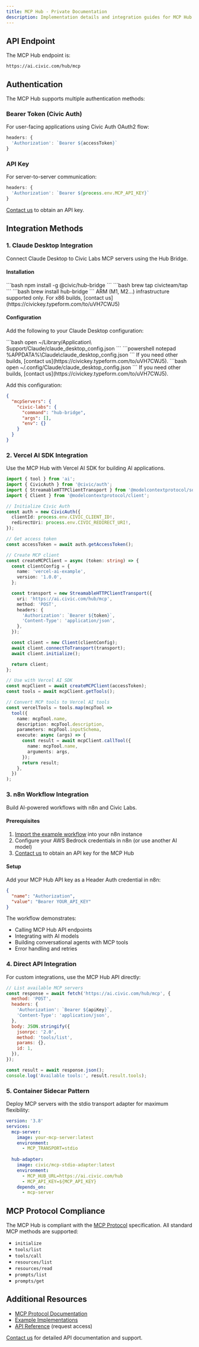 ```yaml
---
title: MCP Hub - Private Documentation
description: Implementation details and integration guides for MCP Hub
---
```


## API Endpoint

The MCP Hub endpoint is:

```
https://ai.civic.com/hub/mcp
```

## Authentication

The MCP Hub supports multiple authentication methods:

### Bearer Token (Civic Auth)
For user-facing applications using Civic Auth OAuth2 flow:

```javascript
headers: {
  'Authorization': `Bearer ${accessToken}`
}
```

### API Key
For server-to-server communication:

```javascript
headers: {
  'Authorization': `Bearer ${process.env.MCP_API_KEY}`
}
```

[Contact us](https://civickey.typeform.com/to/uVH7CWJ5) to obtain an API key.

## Integration Methods

### 1. Claude Desktop Integration

Connect Claude Desktop to Civic Labs MCP servers using the Hub Bridge.

#### Installation

<Tabs>
  <Tab title="npm">
    ```bash
    npm install -g @civic/hub-bridge
    ```
  </Tab>
  <Tab title="homebrew">
    <Steps>
      <Step title="Add the tap">
        ```bash
        brew tap civicteam/tap
        ```
      </Step>
      <Step title="Install hub-bridge">
        ```bash
        brew install hub-bridge
        ```
      </Step>
    </Steps>
    <Note>ARM (M1, M2...) infrastructure supported only. For x86 builds, [contact us](https://civickey.typeform.com/to/uVH7CWJ5)</Note>
  </Tab>
</Tabs>

#### Configuration

Add the following to your Claude Desktop configuration:

<Tabs>
  <Tab title="macOS">
    ```bash
    open ~/Library/Application\ Support/Claude/claude_desktop_config.json
    ```
  </Tab>
  <Tab title="Windows">
    ```powershell
    notepad %APPDATA%\Claude\claude_desktop_config.json
    ```
    If you need other builds, [contact us](https://civickey.typeform.com/to/uVH7CWJ5).
  </Tab>
  <Tab title="Linux">
    ```bash
    open ~/.config/Claude/claude_desktop_config.json
    ```
    If you need other builds, [contact us](https://civickey.typeform.com/to/uVH7CWJ5).
  </Tab>
</Tabs>

Add this configuration:

```json
{
  "mcpServers": {
    "civic-labs": {
      "command": "hub-bridge",
      "args": [],
      "env": {}
    }
  }
}
```

### 2. Vercel AI SDK Integration

Use the MCP Hub with Vercel AI SDK for building AI applications.

```typescript
import { tool } from 'ai';
import { CivicAuth } from '@civic/auth';
import { StreamableHTTPClientTransport } from '@modelcontextprotocol/sdk/http-stream.js';
import { Client } from '@modelcontextprotocol/client';

// Initialize Civic Auth
const auth = new CivicAuth({
  clientId: process.env.CIVIC_CLIENT_ID!,
  redirectUri: process.env.CIVIC_REDIRECT_URI!,
});

// Get access token
const accessToken = await auth.getAccessToken();

// Create MCP client
const createMCPClient = async (token: string) => {
  const clientConfig = {
    name: 'vercel-ai-example',
    version: '1.0.0',
  };

  const transport = new StreamableHTTPClientTransport({
    uri: 'https://ai.civic.com/hub/mcp',
    method: 'POST',
    headers: {
      'Authorization': `Bearer ${token}`,
      'Content-Type': 'application/json',
    },
  });

  const client = new Client(clientConfig);
  await client.connectToTransport(transport);
  await client.initialize();

  return client;
};

// Use with Vercel AI SDK
const mcpClient = await createMCPClient(accessToken);
const tools = await mcpClient.getTools();

// Convert MCP tools to Vercel AI tools
const vercelTools = tools.map(mcpTool => 
  tool({
    name: mcpTool.name,
    description: mcpTool.description,
    parameters: mcpTool.inputSchema,
    execute: async (args) => {
      const result = await mcpClient.callTool({
        name: mcpTool.name,
        arguments: args,
      });
      return result;
    },
  })
);
```

### 3. n8n Workflow Integration

Build AI-powered workflows with n8n and Civic Labs.

#### Prerequisites

1. [Import the example workflow](https://github.com/civicteam/hub/tree/main/examples/n8n) into your n8n instance
2. Configure your AWS Bedrock credentials in n8n (or use another AI model)
3. [Contact us](https://civickey.typeform.com/to/uVH7CWJ5) to obtain an API key for the MCP Hub

#### Setup

Add your MCP Hub API key as a Header Auth credential in n8n:

```json
{
  "name": "Authorization",
  "value": "Bearer YOUR_API_KEY"
}
```

The workflow demonstrates:
- Calling MCP Hub API endpoints
- Integrating with AI models
- Building conversational agents with MCP tools
- Error handling and retries

### 4. Direct API Integration

For custom integrations, use the MCP Hub API directly:

```javascript
// List available MCP servers
const response = await fetch('https://ai.civic.com/hub/mcp', {
  method: 'POST',
  headers: {
    'Authorization': `Bearer ${apiKey}`,
    'Content-Type': 'application/json',
  },
  body: JSON.stringify({
    jsonrpc: '2.0',
    method: 'tools/list',
    params: {},
    id: 1,
  }),
});

const result = await response.json();
console.log('Available tools:', result.result.tools);
```

### 5. Container Sidecar Pattern

Deploy MCP servers with the stdio transport adapter for maximum flexibility:

```yaml
version: '3.8'
services:
  mcp-server:
    image: your-mcp-server:latest
    environment:
      - MCP_TRANSPORT=stdio
  
  hub-adapter:
    image: civic/mcp-stdio-adapter:latest
    environment:
      - MCP_HUB_URL=https://ai.civic.com/hub
      - MCP_API_KEY=${MCP_API_KEY}
    depends_on:
      - mcp-server
```

## MCP Protocol Compliance

The MCP Hub is compliant with the [MCP Protocol](https://modelcontextprotocol.io) specification. All standard MCP methods are supported:
- `initialize`
- `tools/list`
- `tools/call`
- `resources/list`
- `resources/read`
- `prompts/list`
- `prompts/get`

## Additional Resources

- [MCP Protocol Documentation](https://modelcontextprotocol.io)
- [Example Implementations](https://github.com/civicteam/hub/tree/main/examples)
- [API Reference](https://civickey.typeform.com/to/uVH7CWJ5) (request access)

[Contact us](https://civickey.typeform.com/to/uVH7CWJ5) for detailed API documentation and support.